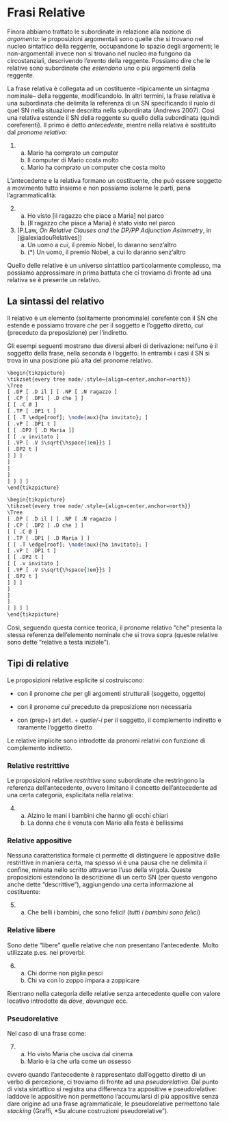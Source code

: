 # Frasi Relative

Finora abbiamo trattato le subordinate in relazione alla nozione di *argomento*: le proposizioni argomentali sono quelle che si trovano nel nucleo sintattico della reggente, occupandone lo spazio degli argomenti; le non-argomentali invece non si trovano nel nucleo ma fungono da circostanziali, descrivendo l'evento della reggente. Possiamo dire che le relative sono subordinate che *estendono* uno o più argomenti della reggente. 

La frase relativa è collegata ad un costituente --tipicamente un sintagma nominale-- della reggente, modificandolo.
In altri termini, la frase relativa è una subordinata che delimita la referenza di un SN specificando il ruolo di quel SN nella situazione descritta nella subordinata (Andrews 2007).
Così una relativa estende il SN della reggente su quello della subordinata (quindi coreferenti). Il primo è detto *antecedente*, mentre nella relativa è sostituito dal *pronome relativo*:

(@)
    a. Mario ha comprato un computer
    a. Il computer di Mario costa molto
    a. Mario ha comprato un computer che costa molto

L'antecedente e la relativa formano un costituente, che può essere soggetto a movimento tutto insieme e non possiamo isolarne le parti, pena l'agrammaticalità:

(@) 
    a. Ho visto [il ragazzo che piace a Maria] nel parco
    a. [Il ragazzo che piace a Maria] è stato visto nel parco

(@) (P.Law, *On Relative Clauses and the DP/PP Adjunction Asimmetry*, in [@alexiadouRelatives])  
    a. Un uomo a cui, il premio Nobel, lo daranno senz'altro
    a. (*) Un uomo, il premio Nobel, a cui lo daranno senz'altro

Quello delle relative è un universo sintattico particolarmente complesso, ma possiamo approssimare in prima battuta che ci troviamo di fronte ad una relativa se è presente un relativo.

## La sintassi del relativo

Il relativo è un elemento (solitamente pronominale) corefente con il SN che estende e possiamo trovare *che* per il soggetto e l'oggetto diretto, *cui* (preceduto da preposizione) per l'indiretto. 

Gli esempi seguenti mostrano due diversi alberi di derivazione: nell'uno è il soggetto della frase, nella seconda è l'oggetto. In entrambi i casi il SN si trova in una posizione più alta del pronome relativo.


```r
\begin{tikzpicture}
\tikzset{every tree node/.style={align=center,anchor=north}}
\Tree 
[ .DP [ .D il ] [ .NP [ .N ragazzo ]
[ .CP [ .DP1 [ .D che ] ]
[ [ .C Ø ]
[ .TP [ .DP1 t ]
[ [ .T \edge[roof]; \node(aux){ha invitato}; ]
[ .vP [ .DP1 t ]
[ [ .DP2 [ .D Maria ]]
[ [ .v invitato ] 
[ .VP [ .V $\sqrt{\hspace{1em}}$ ]
[ .DP2 t ]
] ] ]
]
]
]
] ] ] ]
\end{tikzpicture}
```

```r
\begin{tikzpicture}
\tikzset{every tree node/.style={align=center,anchor=north}}
\Tree 
[ .DP [ .D il ] [ .NP [ .N ragazzo ]  
[ .CP [ .DP2 [ .D che ] ]
[ [ .C Ø ]
[ .TP [ .DP1 [ .D Maria ] ]
[ [ .T \edge[roof]; \node(aux){ha invitato}; ]
[ .vP [ .DP1 t ]
[ [ .DP2 t ]
[ [ .v invitato ] 
[ .VP [ .V $\sqrt{\hspace{1em}}$ ]
[ .DP2 t ]
] ] ]
]
]
]
] ] ] ] 
\end{tikzpicture}
```

Così, seguendo questa cornice teorica, il pronome relativo "che" presenta la stessa referenza dell'elemento nominale che si trova sopra (queste relative sono dette "relative a testa iniziale").


## Tipi di relative

Le proposizioni relative esplicite si costruiscono:

* con il pronome *che* per gli argomenti strutturali (soggetto, oggetto)

* con il pronome *cui* preceduto da preposizione non necessaria

* con  (prep+) art.det. + *quale/-i* per il soggetto, il complemento indiretto e raramente l'oggetto diretto


Le relative implicite sono introdotte da pronomi relativi con funzione di complemento indiretto.

### Relative restrittive

Le proposizioni relative *restrittive* sono subordinate che restringono la referenza dell'antecedente, ovvero limitano il concetto dell'antecedente ad una certa categoria, esplicitata nella relativa:

(@)
    a. Alzino le mani i bambini che hanno gli occhi chiari
    a. La donna che è venuta con Mario alla festa è bellissima



### Relative appositive

Nessuna caratteristica formale ci permette di distinguere le appositive dalle restrittive in maniera certa, ma spesso vi è una pausa che ne delimita il confine, mimata nello scritto attraverso l'uso della virgola.
Queste proposizioni estendono la descrizione di un certo SN (per questo vengono anche dette "descrittive"), aggiungendo una certa informazione al costituente:

(@)
    a. Che belli i bambini, che sono felici! (*tutti i bambini sono felici*)


### Relative libere 

Sono dette "libere" quelle relative che non presentano l'antecedente. Molto utilizzate p.es. nei proverbi:

(@)
    a. Chi dorme non piglia pesci
    a. Chi va con lo zoppo impara a zoppicare

Rientrano nella categoria delle relative senza antecedente quelle con valore locativo introdotte da *dove*, *dovunque* ecc.

### Pseudorelative

Nel caso di una frase come:

(@)
    a. Ho visto Maria che usciva dal cinema
    a. Mario è la che urla come un ossesso

ovvero quando l'antecedente è rappresentato dall'oggetto diretto di un verbo di percezione, ci troviamo di fronte ad una *pseudorelativa*.
Dal punto di vista sintattico si registra una differenza tra appositive e pseudorelative: laddove le appositive non permettono l'accumularsi di più appositive senza dare origine ad una frase agrammaticale, le pseudorelative permettono tale *stacking* (Graffi, *Su alcune costruzioni pseudorelative").